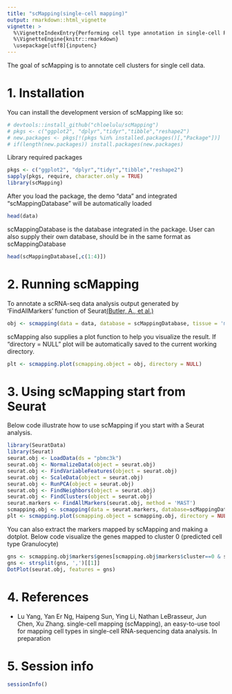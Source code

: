 ```yaml
---
title: "scMapping(single-cell mapping)"
output: rmarkdown::html_vignette
vignette: >
  %\VignetteIndexEntry{Performing cell type annotation in single-cell RNA-sequencing data analysis}
  %\VignetteEngine{knitr::rmarkdown}
  \usepackage[utf8]{inputenc}
---
```



The goal of scMapping is to annotate cell clusters for single cell data.

# 1. Installation

You can install the development version of scMapping like so:

``` r
# devtools::install_github("chloelulu/scMapping")
# pkgs <- c("ggplot2", "dplyr","tidyr","tibble","reshape2")
# new.packages <- pkgs[!(pkgs %in% installed.packages()[,"Package"])]
# if(length(new.packages)) install.packages(new.packages)
```

Library required packages
```r
pkgs <- c("ggplot2", "dplyr","tidyr","tibble","reshape2")
sapply(pkgs, require, character.only = TRUE)
library(scMapping)
```

After you load the package, the demo “data” and integrated “scMappingDatabase”
will be automatically loaded

``` r
head(data)
```

scMappingDatabase is the database integrated in the package. User can also supply their own database, should be in the same format as scMappingDatabase

``` r
head(scMappingDatabase[,c(1:4)])
```


# 2. Running scMapping

To annotate a scRNA-seq data analysis output generated by ‘FindAllMarkers’ function of
Seurat[(Butler, A., et al.)](https://www.nature.com/articles/nbt.4096?report=reader)


```r
obj <- scmapping(data = data, database = scMappingDatabase, tissue = 'muscle')
```


scMapping also supplies a plot function to help you visualize the result. If "directory = NULL" plot will be automatically saved to the current working directory.
```r
plt <- scmapping.plot(scmapping.object = obj, directory = NULL)
```

# 3. Using scMapping start from Seurat 

Below code illustrate how to use scMapping if you start with a Seurat analysis.
```r
library(SeuratData)
library(Seurat)
seurat.obj <- LoadData(ds = "pbmc3k") 
seurat.obj <- NormalizeData(object = seurat.obj)
seurat.obj <- FindVariableFeatures(object = seurat.obj)
seurat.obj <- ScaleData(object = seurat.obj)
seurat.obj <- RunPCA(object = seurat.obj)
seurat.obj <- FindNeighbors(object = seurat.obj)
seurat.obj <- FindClusters(object = seurat.obj)
seurat.markers <- FindAllMarkers(seurat.obj, method = 'MAST')
scmapping.obj <- scmapping(data = seurat.markers, database=scMappingDatabase, tissue = 'blood')
plt <- scmapping.plot(scmapping.object = scmapping.obj, directory = NULL)
```

You can also extract the markers mapped by scMapping and making a dotplot. 
Below code visualize the genes mapped to cluster 0 (predicted cell type Granulocyte)
```r
gns <- scmapping.obj$markers$genes[scmapping.obj$markers$cluster==0 & scmapping.obj$markers$celltype=='Granulocyte']
gns <- strsplit(gns, ',')[[1]]
DotPlot(seurat.obj, features = gns)
```

# 4. References

  - Lu Yang, Yan Er Ng, Haipeng Sun, Ying Li, Nathan LeBrasseur, Jun Chen, Xu Zhang. single-cell mapping (scMapping), an easy-to-use tool for mapping cell types in single-cell RNA-sequencing data analysis. In preparation



# 5. Session info
```r
sessionInfo()
```



